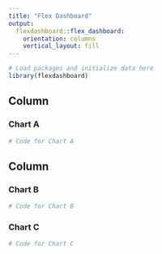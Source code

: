 ```yaml
---
title: "Flex Dashboard"
output: 
  flexdashboard::flex_dashboard:
    orientation: columns
    vertical_layout: fill
---
```


<!-- Learn more about flexdashboard at https://rstudio.github.io/flexdashboard -->


```r
# Load packages and initialize data here
library(flexdashboard)
```

Column {data-width=650}
-----------------------------------------------------------------------

### Chart A

```r
# Code for Chart A
```

Column {data-width=350}
-----------------------------------------------------------------------

### Chart B

```r
# Code for Chart B
```

### Chart C

```r
# Code for Chart C
```

